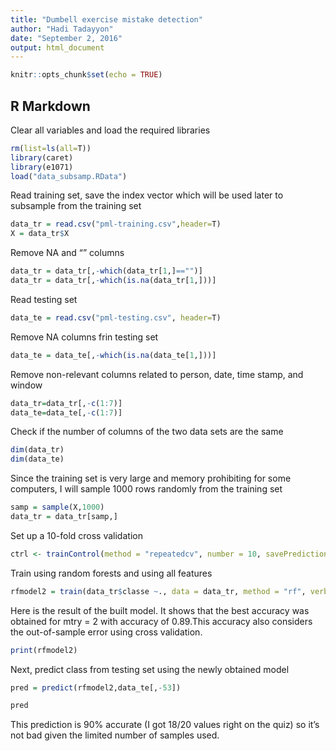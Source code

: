 ---
title: "Dumbell exercise mistake detection"
author: "Hadi Tadayyon"
date: "September 2, 2016"
output: html_document
---

```{r setup, include=FALSE}
knitr::opts_chunk$set(echo = TRUE)
```

## R Markdown

Clear all variables and load the required libraries
```{r, warning=FALSE}
rm(list=ls(all=T))
library(caret)
library(e1071)
load("data_subsamp.RData")
```

Read training set, save the index vector which will be used later to subsample from the training set
```{r}
data_tr = read.csv("pml-training.csv",header=T)
X = data_tr$X
```

Remove NA and "" columns
```{r}
data_tr = data_tr[,-which(data_tr[1,]=="")]
data_tr = data_tr[,-which(is.na(data_tr[1,]))]
```

Read testing set
```{r}
data_te = read.csv("pml-testing.csv", header=T)
```

Remove NA columns frin testing set
```{r}
data_te = data_te[,-which(is.na(data_te[1,]))]
```

Remove non-relevant columns related to person, date, time stamp, and window
```{r}
data_tr=data_tr[,-c(1:7)]
data_te=data_te[,-c(1:7)]
```

Check if the number of columns of the two data sets are the same
```{r}
dim(data_tr)
dim(data_te)
```

Since the training set is very large and memory prohibiting for some computers, I will sample 1000 rows randomly from the training set 
```{r}
samp = sample(X,1000)
data_tr = data_tr[samp,]
```

Set up a 10-fold cross validation
```{r}
ctrl <- trainControl(method = "repeatedcv", number = 10, savePredictions = TRUE)
```

Train using random forests and using all features
```{r, eval=FALSE}
rfmodel2 = train(data_tr$classe ~., data = data_tr, method = "rf", verbose = FALSE, trControl=ctrl)
```

Here is the result of the built model. It shows that the best accuracy was obtained for mtry = 2 with accuracy of 0.89.This accuracy also considers the out-of-sample error using cross validation.

```{r}
print(rfmodel2)
```

Next, predict class from testing set using the newly obtained model
```{r}
pred = predict(rfmodel2,data_te[,-53])
```

```{r}
pred
```

This prediction is 90% accurate (I got 18/20 values right on the quiz) so it's not bad given the limited number of samples used.

